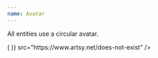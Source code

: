 ```yaml
---
name: Avatar
---
```


All entities use a circular avatar.

<Playground title="Medium">
  <Flex>
    <Avatar size="md" src="https://picsum.photos/110/110/?random" />
    <Spacer ml={1} />
    <Avatar size="md" lazyLoad src="https://picsum.photos/110/110/?random" />
  </Flex>
</Playground>

<Playground title="Small">
  <Avatar size="sm" src="https://picsum.photos/110/110/?random" />
</Playground>

<Playground title="Extra Small">
  <Avatar size="xs" src="https://picsum.photos/110/110/?random" />
</Playground>

<Playground title="With initials">
  <Avatar size="xs" initials="CD" />
</Playground>

<Playground title="With fallback">
  <Avatar
    size="xs"
    renderFallback={({ diameter }) => (
      <Flex
        width={diameter}
        height={diameter}
        borderRadius={diameter}
        background="#E5E5E5"
        alignItems="center"
        justifyContent="center"
      >
        <UserSingleIcon
          fill="black60"
          height={parseInt(diameter) - 10}
          width={parseInt(diameter) - 10}
        />
      </Flex>
    )}
    src="https://www.artsy.net/does-not-exist"
  />
</Playground>
